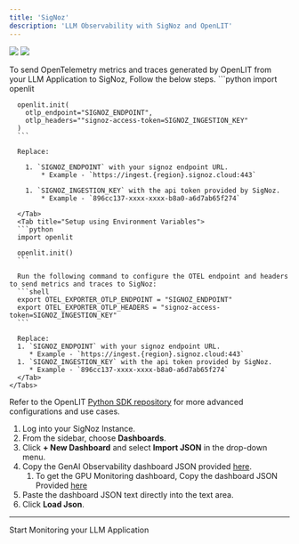 ```yaml
---
title: 'SigNoz'
description: 'LLM Observability with SigNoz and OpenLIT'
---
```


<Frame>
  <img src="/images/signoz-dashboard-1.png" />
  <img src="/images/signoz-dashboard-2.png" />
</Frame>

To send OpenTelemetry metrics and traces generated by OpenLIT from your LLM Application to SigNoz, Follow the below steps.
<Steps>
  <Step title="Add the following two lines to your application code:">
    <Tabs>
      <Tab title="Setup using function arguments">
      ```python
      import openlit

      openlit.init(
        otlp_endpoint="SIGNOZ_ENDPOINT", 
        otlp_headers=""signoz-access-token=SIGNOZ_INGESTION_KEY"
      )
      ```

      Replace:

        1. `SIGNOZ_ENDPOINT` with your signoz endpoint URL. 
            * Example - `https://ingest.{region}.signoz.cloud:443`

        1. `SIGNOZ_INGESTION_KEY` with the api token provided by SigNoz. 
            * Example - `896cc137-xxxx-xxxx-b8a0-a6d7ab65f274`
      
      </Tab>
      <Tab title="Setup using Environment Variables">
      ```python
      import openlit

      openlit.init()
      ```

      Run the following command to configure the OTEL endpoint and headers to send metrics and traces to SigNoz:
      ```shell
      export OTEL_EXPORTER_OTLP_ENDPOINT = "SIGNOZ_ENDPOINT"
      export OTEL_EXPORTER_OTLP_HEADERS = "signoz-access-token=SIGNOZ_INGESTION_KEY"
      ```

      Replace:
      1. `SIGNOZ_ENDPOINT` with your signoz endpoint URL.
         * Example - `https://ingest.{region}.signoz.cloud:443`
      1. `SIGNOZ_INGESTION_KEY` with the api token provided by SigNoz.  
         * Example - `896cc137-xxxx-xxxx-b8a0-a6d7ab65f274`
      </Tab>
    </Tabs>
  Refer to the OpenLIT [Python SDK repository](https://github.com/openlit/openlit/tree/main/sdk/python) for more advanced configurations and use cases.
  </Step>
  <Step title="Import the pre-built Dashboard">
  1. Log into your SigNoz Instance.
  1. From the sidebar, choose **Dashboards**.
  1. Click **+ New Dashboard** and select **Import JSON** in the drop-down menu.
  1. Copy the GenAI Observability dashboard JSON provided [here](https://raw.githubusercontent.com/openlit/openlit/main/assets/signoz-openlit.json).
     1. To get the GPU Monitoring dashboard, Copy the dashboard JSON Provided [here](https://raw.githubusercontent.com/openlit/openlit/main/assets/signoz-gpu-dashboard.json)
  1. Paste the dashboard JSON text directly into the text area.
  1. Click **Load Json**.
  
 </Step>
 </Steps>

 ---

<CardGroup cols={2}>
<Card title="Integrations" href="/latest/integrations/introduction" icon='circle-nodes'>
Start Monitoring your LLM Application 
</Card>
</CardGroup>
